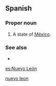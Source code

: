 ==Spanish==

===Proper noun===
{{es-proper noun|f}}

# A state of [[México]].

===See also===
* {{pedialite}}

[[Category:English words spelled with diacritics|nuevo leon]]

[[es:Nuevo León]]